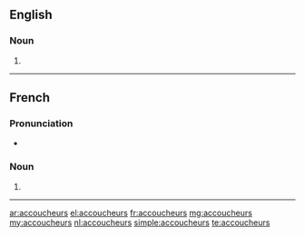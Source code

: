 ==English==

===Noun===
{{head|en|noun plural form}}

# {{plural of|accoucheur|lang=en}}

----

==French==

===Pronunciation===
* {{audio|Fr-Paris--accoucheurs (des).ogg|Audio (Paris)|lang=fr}}

===Noun===
{{head|fr|noun plural form|g=m}}

# {{plural of|accoucheur|lang=fr}}

----

[[ar:accoucheurs]]
[[el:accoucheurs]]
[[fr:accoucheurs]]
[[mg:accoucheurs]]
[[my:accoucheurs]]
[[nl:accoucheurs]]
[[simple:accoucheurs]]
[[te:accoucheurs]]